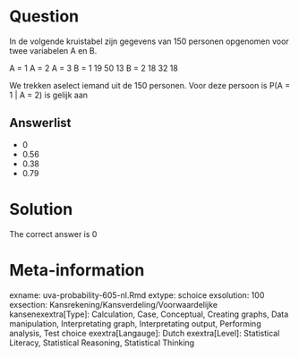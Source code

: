 Question
========

In de volgende kruistabel zijn gegevens van 150 personen opgenomen voor twee variabelen A en B.

A = 1 A = 2 A = 3
B = 1 19 50 13
B = 2 18 32 18

We trekken aselect iemand uit de 150 personen. Voor deze persoon is P(A = 1 | A = 2) is gelijk aan 

Answerlist
----------
* 0
* 0.56
* 0.38
* 0.79

Solution
========

The correct answer is  0 

Meta-information
================
exname: uva-probability-605-nl.Rmd 
extype: schoice 
exsolution: 100 
exsection: Kansrekening/Kansverdeling/Voorwaardelijke kansenexextra[Type]: Calculation, Case, Conceptual, Creating graphs, Data manipulation, Interpretating graph, Interpretating output, Performing analysis, Test choice 
exextra[Langauge]: Dutch 
exextra[Level]: Statistical Literacy, Statistical Reasoning, Statistical Thinking 
